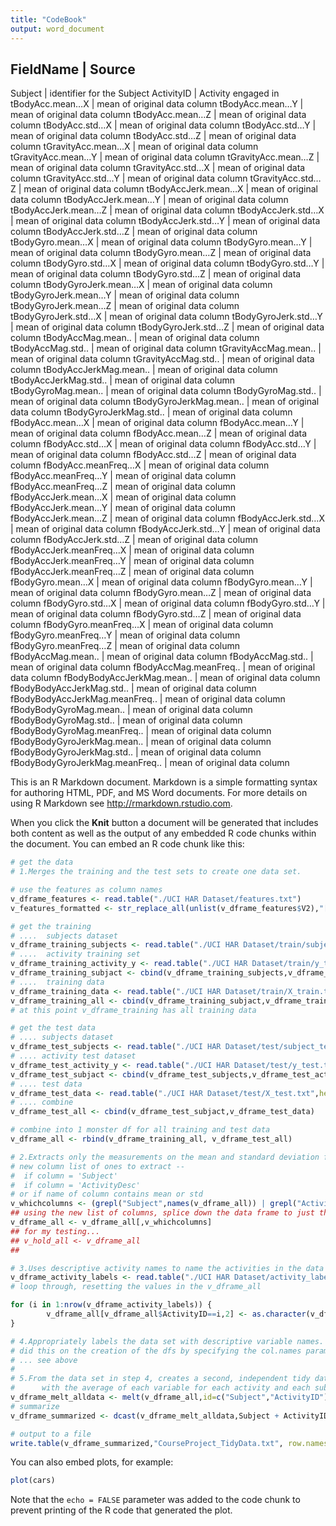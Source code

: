 ```yaml
---
title: "CodeBook"
output: word_document
---
```


FieldName	|   Source
------------------------------------------------
Subject	|  identifier for the Subject
ActivityID	|  Activity engaged in
tBodyAcc.mean...X	|   mean of original data column
tBodyAcc.mean...Y	|   mean of original data column
tBodyAcc.mean...Z	|   mean of original data column
tBodyAcc.std...X	|   mean of original data column
tBodyAcc.std...Y	|   mean of original data column
tBodyAcc.std...Z	|   mean of original data column
tGravityAcc.mean...X	|   mean of original data column
tGravityAcc.mean...Y	|   mean of original data column
tGravityAcc.mean...Z	|   mean of original data column
tGravityAcc.std...X	|   mean of original data column
tGravityAcc.std...Y	|   mean of original data column
tGravityAcc.std...Z	|   mean of original data column
tBodyAccJerk.mean...X	|   mean of original data column
tBodyAccJerk.mean...Y	|   mean of original data column
tBodyAccJerk.mean...Z	|   mean of original data column
tBodyAccJerk.std...X	|   mean of original data column
tBodyAccJerk.std...Y	|   mean of original data column
tBodyAccJerk.std...Z	|   mean of original data column
tBodyGyro.mean...X	|   mean of original data column
tBodyGyro.mean...Y	|   mean of original data column
tBodyGyro.mean...Z	|   mean of original data column
tBodyGyro.std...X	|   mean of original data column
tBodyGyro.std...Y	|   mean of original data column
tBodyGyro.std...Z	|   mean of original data column
tBodyGyroJerk.mean...X	|   mean of original data column
tBodyGyroJerk.mean...Y	|   mean of original data column
tBodyGyroJerk.mean...Z	|   mean of original data column
tBodyGyroJerk.std...X	|   mean of original data column
tBodyGyroJerk.std...Y	|   mean of original data column
tBodyGyroJerk.std...Z	|   mean of original data column
tBodyAccMag.mean..	|   mean of original data column
tBodyAccMag.std..	|   mean of original data column
tGravityAccMag.mean..	|   mean of original data column
tGravityAccMag.std..	|   mean of original data column
tBodyAccJerkMag.mean..	|   mean of original data column
tBodyAccJerkMag.std..	|   mean of original data column
tBodyGyroMag.mean..	|   mean of original data column
tBodyGyroMag.std..	|   mean of original data column
tBodyGyroJerkMag.mean..	|   mean of original data column
tBodyGyroJerkMag.std..	|   mean of original data column
fBodyAcc.mean...X	|   mean of original data column
fBodyAcc.mean...Y	|   mean of original data column
fBodyAcc.mean...Z	|   mean of original data column
fBodyAcc.std...X	|   mean of original data column
fBodyAcc.std...Y	|   mean of original data column
fBodyAcc.std...Z	|   mean of original data column
fBodyAcc.meanFreq...X	|   mean of original data column
fBodyAcc.meanFreq...Y	|   mean of original data column
fBodyAcc.meanFreq...Z	|   mean of original data column
fBodyAccJerk.mean...X	|   mean of original data column
fBodyAccJerk.mean...Y	|   mean of original data column
fBodyAccJerk.mean...Z	|   mean of original data column
fBodyAccJerk.std...X	|   mean of original data column
fBodyAccJerk.std...Y	|   mean of original data column
fBodyAccJerk.std...Z	|   mean of original data column
fBodyAccJerk.meanFreq...X	|   mean of original data column
fBodyAccJerk.meanFreq...Y	|   mean of original data column
fBodyAccJerk.meanFreq...Z	|   mean of original data column
fBodyGyro.mean...X	|   mean of original data column
fBodyGyro.mean...Y	|   mean of original data column
fBodyGyro.mean...Z	|   mean of original data column
fBodyGyro.std...X	|   mean of original data column
fBodyGyro.std...Y	|   mean of original data column
fBodyGyro.std...Z	|   mean of original data column
fBodyGyro.meanFreq...X	|   mean of original data column
fBodyGyro.meanFreq...Y	|   mean of original data column
fBodyGyro.meanFreq...Z	|   mean of original data column
fBodyAccMag.mean..	|   mean of original data column
fBodyAccMag.std..	|   mean of original data column
fBodyAccMag.meanFreq..	|   mean of original data column
fBodyBodyAccJerkMag.mean..	|   mean of original data column
fBodyBodyAccJerkMag.std..	|   mean of original data column
fBodyBodyAccJerkMag.meanFreq..	|   mean of original data column
fBodyBodyGyroMag.mean..	|   mean of original data column
fBodyBodyGyroMag.std..	|   mean of original data column
fBodyBodyGyroMag.meanFreq..	|   mean of original data column
fBodyBodyGyroJerkMag.mean..	|   mean of original data column
fBodyBodyGyroJerkMag.std..	|   mean of original data column
fBodyBodyGyroJerkMag.meanFreq..	|   mean of original data column

This is an R Markdown document. Markdown is a simple formatting syntax for authoring HTML, PDF, and MS Word documents. For more details on using R Markdown see <http://rmarkdown.rstudio.com>.

When you click the **Knit** button a document will be generated that includes both content as well as the output of any embedded R code chunks within the document. You can embed an R code chunk like this:

```r
# get the data 
# 1.Merges the training and the test sets to create one data set.

# use the features as column names
v_dframe_features <- read.table("./UCI HAR Dataset/features.txt")
v_features_formatted <- str_replace_all(unlist(v_dframe_features$V2),"[[:punct:]]",".")

# get the training
# ....  subjects dataset
v_dframe_training_subjects <- read.table("./UCI HAR Dataset/train/subject_train.txt",header=FALSE,col.names=c("Subject"))
# ....  activity training set
v_dframe_training_activity_y <- read.table("./UCI HAR Dataset/train/y_train.txt",header=FALSE,col.names=c("ActivityID"))
v_dframe_training_subjact <- cbind(v_dframe_training_subjects,v_dframe_training_activity_y)
# ....  training data
v_dframe_training_data <- read.table("./UCI HAR Dataset/train/X_train.txt",header=FALSE,col.names=v_features_formatted)
v_dframe_training_all <- cbind(v_dframe_training_subjact,v_dframe_training_data)
# at this point v_dframe_training has all training data

# get the test data
# .... subjects dataset
v_dframe_test_subjects <- read.table("./UCI HAR Dataset/test/subject_test.txt",header=FALSE,col.names=c("Subject"))
# .... activity test dataset
v_dframe_test_activity_y <- read.table("./UCI HAR Dataset/test/y_test.txt",header=FALSE,col.names=c("ActivityID"))
v_dframe_test_subjact <- cbind(v_dframe_test_subjects,v_dframe_test_activity_y)
# .... test data
v_dframe_test_data <- read.table("./UCI HAR Dataset/test/X_test.txt",header=FALSE,col.names=v_features_formatted)
# .... combine
v_dframe_test_all <- cbind(v_dframe_test_subjact,v_dframe_test_data)

# combine into 1 monster df for all training and test data
v_dframe_all <- rbind(v_dframe_training_all, v_dframe_test_all)

# 2.Extracts only the measurements on the mean and standard deviation for each measurement. 
# new column list of ones to extract -- 
#  if column = 'Subject'
#  if column = 'ActivityDesc'
# or if name of column contains mean or std
v_whichcolumns <- (grepl("Subject",names(v_dframe_all)) | grepl("ActivityID",names(v_dframe_all)) | grepl ("mean",names(v_dframe_all)) | grepl ("std",names(v_dframe_all)))
## using the new list of columns, splice down the data frame to just those columns
v_dframe_all <- v_dframe_all[,v_whichcolumns]
## for my testing... 
## v_hold_all <- v_dframe_all
##

# 3.Uses descriptive activity names to name the activities in the data set
v_dframe_activity_labels <- read.table("./UCI HAR Dataset/activity_labels.txt",header=FALSE,col.names=c("ActivityID","ActivityDesc"))
# loop through, resetting the values in the v_dframe_all

for (i in 1:nrow(v_dframe_activity_labels)) {
        v_dframe_all[v_dframe_all$ActivityID==i,2] <- as.character(v_dframe_activity_labels$ActivityDesc[i])
}

# 4.Appropriately labels the data set with descriptive variable names.
# did this on the creation of the dfs by specifying the col.names parameter
# ... see above
#
# 5.From the data set in step 4, creates a second, independent tidy data set 
#      with the average of each variable for each activity and each subject.
v_dframe_melt_alldata <- melt(v_dframe_all,id=c("Subject","ActivityID"),measuser.vars=(grepl("mean",names(v_dframe_all)) | grepl("std",names(v_dframe_all))))
# summarize
v_dframe_summarized <- dcast(v_dframe_melt_alldata,Subject + ActivityID ~ variable,mean)

# output to a file
write.table(v_dframe_summarized,"CourseProject_TidyData.txt", row.names=FALSE)
```

You can also embed plots, for example:

```r
plot(cars)
```

Note that the `echo = FALSE` parameter was added to the code chunk to prevent printing of the R code that generated the plot.
